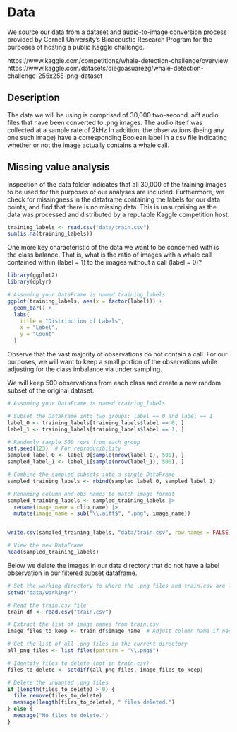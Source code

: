 # Data

We source our data from a dataset and audio-to-image conversion process provided by Cornell University's Bioacoustic Research Program for the purposes of hosting a public Kaggle challenge.

https://www.kaggle.com/competitions/whale-detection-challenge/overview
https://www.kaggle.com/datasets/diegoasuarezg/whale-detection-challenge-255x255-png-dataset


## Description

The data we will be using is comprised of 30,000 two-second .aiff audio files that have been converted to .png images. The audio itself was collected at a sample rate of 2kHz In addition, the observations (being any one such image) have a corresponding Boolean label in a csv file indicating whether or not the image actually contains a whale call.

## Missing value analysis

Inspection of the data folder indicates that all 30,000 of the training images to be used for the purposes of our analyses are included. Furthermore, we check for missingness in the dataframe containing the labels for our data points, and find that there is no missing data. This is unsurprising as the data was processed and distributed by a reputable Kaggle competition host.

```r

training_labels <- read.csv("data/train.csv")
sum(is.na(training_labels))

```

One more key characteristic of the data we want to be concerned with is the class balance. That is, what is the ratio of images with a whale call contained within (label = 1) to the images without a call (label = 0)?

```r

library(ggplot2)
library(dplyr)

# Assuming your DataFrame is named training_labels
ggplot(training_labels, aes(x = factor(label))) +
  geom_bar() +
  labs(
    title = "Distribution of Labels",
    x = "Label",
    y = "Count"
  )

```


Observe that the vast majority of observations do not contain a call. For our purposes, we will want to keep a small portion of the observations while adjusting for the class imbalance via under sampling. 

We will keep 500 observations from each class and create a new random subset of the original dataset.


```r


# Assuming your DataFrame is named training_labels

# Subset the DataFrame into two groups: label == 0 and label == 1
label_0 <- training_labels[training_labels$label == 0, ]
label_1 <- training_labels[training_labels$label == 1, ]

# Randomly sample 500 rows from each group
set.seed(123)  # For reproducibility
sampled_label_0 <- label_0[sample(nrow(label_0), 500), ]
sampled_label_1 <- label_1[sample(nrow(label_1), 500), ]

# Combine the sampled subsets into a single DataFrame
sampled_training_labels <- rbind(sampled_label_0, sampled_label_1)

# Renaming column and obs names to match image format
sampled_training_labels <- sampled_training_labels |> 
  rename(image_name = clip_name) |> 
  mutate(image_name = sub("\\.aiff$", ".png", image_name))


write.csv(sampled_training_labels, "data/train.csv", row.names = FALSE)

# View the new DataFrame
head(sampled_training_labels)

```

Below we delete the images in our data directory that do not have a label observation in our filtered subset dataframe.

```r

# Set the working directory to where the .png files and train.csv are located
setwd("data/working/")

# Read the train.csv file
train_df <- read.csv("train.csv")

# Extract the list of image names from train.csv
image_files_to_keep <- train_df$image_name  # Adjust column name if necessary

# Get the list of all .png files in the current directory
all_png_files <- list.files(pattern = "\\.png$")

# Identify files to delete (not in train.csv)
files_to_delete <- setdiff(all_png_files, image_files_to_keep)

# Delete the unwanted .png files
if (length(files_to_delete) > 0) {
  file.remove(files_to_delete)
  message(length(files_to_delete), " files deleted.")
} else {
  message("No files to delete.")
}

```
